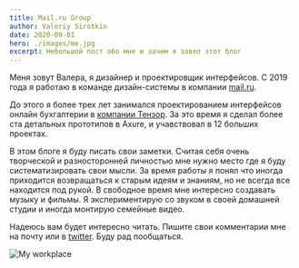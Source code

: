```yaml
---
title: Mail.ru Group
author: Valeriy Sirotkin
date: 2020-09-01
hero: ./images/me.jpg
excerpt: Небольшой пост обо мне и зачем я завел этот блог
---
```

Меня зовут Валера, я дизайнер и проектировщик интерфейсов. С 2019 года я работаю в команде дизайн-системы в компании [mail.ru](https://www.mail.ru).

До этого я более трех лет занимался проектированием интерфейсов онлайн бухгалтерии в [компании Тензор](https://www.tensor.ru). За это время я сделал более ста детальных прототипов в  Axure, и учавствовал в 12 больших проектах.

В этом блоге я буду писать свои заметки. Считая себя очень творческой и разносторонней личностью мне нужно место где я буду систематизировать свои мысли. За время работы я понял что иногда приходится возвращаться к старым идеям и знаниям, но не всегда все находится под рукой. В свободное время мне интересно создавать музыку и фильмы. Я экспериментирую со звуком в своей домашней студии и иногда монтирую семейные видео.

Надеюсь вам будет интересно читать. Пишите свои комментарии мне на почту или в [twitter](https://twitter.com/fliqle). Буду рад пообщаться.

<div className="Image__Small">
  <img
    src="./images/workplace.jpeg"
    title="Мое рабочее место"
    alt="My workplace"
  />
</div>
